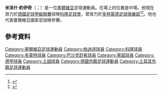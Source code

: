 {{noteTA
|G1=Football
|G2=德甲
}}

'''米洛什·約伊奇'''（{{lang-sr|Милош Јојић}}；{{bd|1992年|3月19日}}）是一位[[塞爾維亞|塞爾維亞]]足球運動員。在場上的位置是中場。他現在效力於[[德國足球甲級聯賽|德國足球甲級聯賽]]球隊[[科隆足球會|科隆足球會]]，曾效力於[[多特蒙德足球俱樂部|多特蒙德足球俱樂部]]<ref>{{cite news | url=http://www.bvb.de/eng/News/Overview/BVB-sign-Milos-Jojic | title=BVB sign Milos Jojic | publisher=bvb.de | date=31 January 2014 | accessdate=31 January 2014 | archive-date=2020-10-22 | archive-url=https://web.archive.org/web/20201022101515/https://www.bvb.de/eng/News/Overview/BVB-sign-Milos-Jojic | dead-url=no }}</ref><ref>{{cite web|last1=Coerts|first1=Stefan|title=Dortmund sign Milos Jojic|url=http://www.goal.com/en-sg/news/3875/transfer-zone/2014/01/31/4584096/dortmund-sign-milos-jojic|website=Goal.com|accessdate=11 June 2014|archive-date=2019-10-29|archive-url=https://web.archive.org/web/20191029134330/https://www.goal.com/en-sg/news/3875/transfer-zone/2014/01/31/4584096/dortmund-sign-milos-jojic|dead-url=no}}</ref>。他也代表塞爾維亞國家足球隊參賽。

==參考資料==
{{Reflist}}

{{DEFAULTSORT:Jojic, Milos}}
[[Category:塞爾維亞足球運動員|Category:塞爾維亞足球運動員]]
[[Category:柏迪遜球員|Category:柏迪遜球員]]
[[Category:科隆球員|Category:科隆球員]]
[[Category:多蒙特球員|Category:多蒙特球員]]
[[Category:巴沙克舒希球員|Category:巴沙克舒希球員]]
[[Category:塞超球員|Category:塞超球員]]
[[Category:德甲球員|Category:德甲球員]]
[[Category:土超球員|Category:土超球員]]
[[Category:德國外籍足球運動員|Category:德國外籍足球運動員]]
[[Category:土耳其外籍足球運動員|Category:土耳其外籍足球運動員]]
